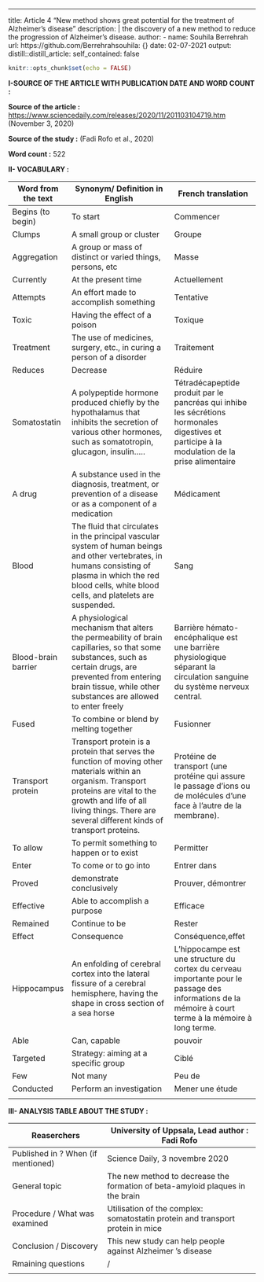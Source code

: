 ---
title: Article 4 "New method shows great potential for the treatment of Alzheimer's disease"
description: |
  the discovery of a new method to reduce the progression of Alzheimer's disease.
author:
  - name: Souhila Berrehrah
    url:
       https://github.com/Berrehrahsouhila: {}
date: 02-07-2021
output:
  distill::distill_article:
    self_contained: false


```r
knitr::opts_chunk$set(echo = FALSE)
```

**I-SOURCE OF THE ARTICLE WITH PUBLICATION DATE AND WORD COUNT :**

**Source of the article :**
<https://www.sciencedaily.com/releases/2020/11/201103104719.htm> (November 3, 2020)

**Source of the study :** (Fadi Rofo et al., 2020)

**Word count :** 522

**II- VOCABULARY :**


| Word from the text  | Synonym/ Definition in English                                                                                                                                                                                                           | French translation                                                                                                                                     |
| ------------------- | ---------------------------------------------------------------------------------------------------------------------------------------------------------------------------------------------------------------------------------------- | ------------------------------------------------------------------------------------------------------------------------------------------------------ |
| Begins (to begin)   | To start                                                                                                                                                                                                                                 | Commencer                                                                                                                                              |
| Clumps              | A small group or cluster                                                                                                                                                                                                                 | Groupe                                                                                                                                                 |
| Aggregation         | A group or mass of distinct or varied things, persons, etc                                                                                                                                                                               | Masse                                                                                                                                                  |
| Currently           | At the present time                                                                                                                                                                                                                      | Actuellement                                                                                                                                           |
| Attempts            | An effort made to accomplish something                                                                                                                                                                                                   | Tentative                                                                                                                                              |
| Toxic               | Having the effect of a poison                                                                                                                                                                                                            | Toxique                                                                                                                                                |
| Treatment           | The use of medicines, surgery, etc., in curing a person of a disorder                                                                                                                                                                    | Traitement                                                                                                                                             |
| Reduces             | Decrease                                                                                                                                                                                                                                 | Réduire                                                                                                                                                |
| Somatostatin        | A polypeptide hormone produced chiefly by the hypothalamus that inhibits the secretion of various other hormones, such as somatotropin, glucagon, insulin…..                                                                             | Tétradécapeptide   produit par le pancréas qui inhibe les sécrétions hormonales digestives et   participe à la modulation de la prise alimentaire      |
| A drug              | A substance used in the diagnosis, treatment, or prevention of a disease or as a component of a medication                                                                                                                               | Médicament                                                                                                                                             |
| Blood               | The fluid that circulates in the principal vascular system of human beings and other vertebrates, in humans consisting of plasma in which the red blood cells, white blood cells, and platelets are suspended.                           | Sang                                                                                                                                                   |
| Blood-brain barrier | A physiological mechanism that alters the   permeability of brain capillaries, so that some substances, such as certain   drugs, are prevented from entering brain tissue, while other substances are   allowed to enter freely          | Barrière hémato-encéphalique est une barrière physiologique séparant la circulation sanguine du système nerveux central.                               |
| Fused               |  To combine or blend by melting together                                                                                                                                                                                                 | Fusionner                                                                                                                                              |
| Transport protein   | Transport protein is a protein that serves the function of moving other materials within an organism. Transport proteins are vital to the growth and life of all living things. There are several different kinds of transport proteins. | Protéine de transport (une protéine qui assure le passage d'ions ou de molécules d'une face à l'autre de la membrane).                                 |
| To allow            | To permit something to happen or to exist                                                                                                                                                                                                | Permitter                                                                                                                                              |
| Enter               | To come or to go into                                                                                                                                                                                                                    | Entrer dans                                                                                                                                            |
| Proved              | demonstrate conclusively                                                                                                                                                                                                                 | Prouver, démontrer                                                                                                                                     |
| Effective           | Able to accomplish a purpose                                                                                                                                                                                                             | Efficace                                                                                                                                               |
| Remained            | Continue to be                                                                                                                                                                                                                           | Rester                                                                                                                                                 |
| Effect              | Consequence                                                                                                                                                                                                                              | Conséquence,effet                                                                                                                                      |
| Hippocampus         | An enfolding of cerebral cortex into the lateral fissure of a cerebral hemisphere, having the shape in cross section of a sea horse                                                                                                      | L'hippocampe est une structure du cortex du cerveau importante pour le passage des informations de la mémoire à court terme à la mémoire à long terme. |
| Able                | Can, capable                                                                                                                                                                                                                             | pouvoir                                                                                                                                                |
| Targeted            | Strategy: aiming at a specific group                                                                                                                                                                                                     | Ciblé                                                                                                                                                  |
| Few                 | Not many                                                                                                                                                                                                                                 | Peu de                                                                                                                                                 |
| Conducted           | Perform an investigation                                                                                                                                                                                                                 | Mener une étude                                                                                                                                        |
|                     |                                                                                                                                                                                                                                          |                                                                                                                                                        |


**III- ANALYSIS TABLE ABOUT THE STUDY :**


| Reaserchers                                        |  University of Uppsala,  Lead author : Fadi Rofo                                 |
| -------------------------------------------------- | -------------------------------------------------------------------------------- |
| Published in ?  When (if mentioned)                | Science Daily,  3 novembre 2020                                                  |
| General topic                                      | The new method to decrease the formation of beta-amyloid plaques in   the brain  |
| Procedure /  What was examined                     |  Utilisation of the complex: somatostatin protein and transport protein in mice  |
| Conclusion /  Discovery                            | This new study can help people against Alzheimer ‘s disease                      |
| Rmaining questions                                 |  /                                                                               |
|                                                    |                                                                                  |

